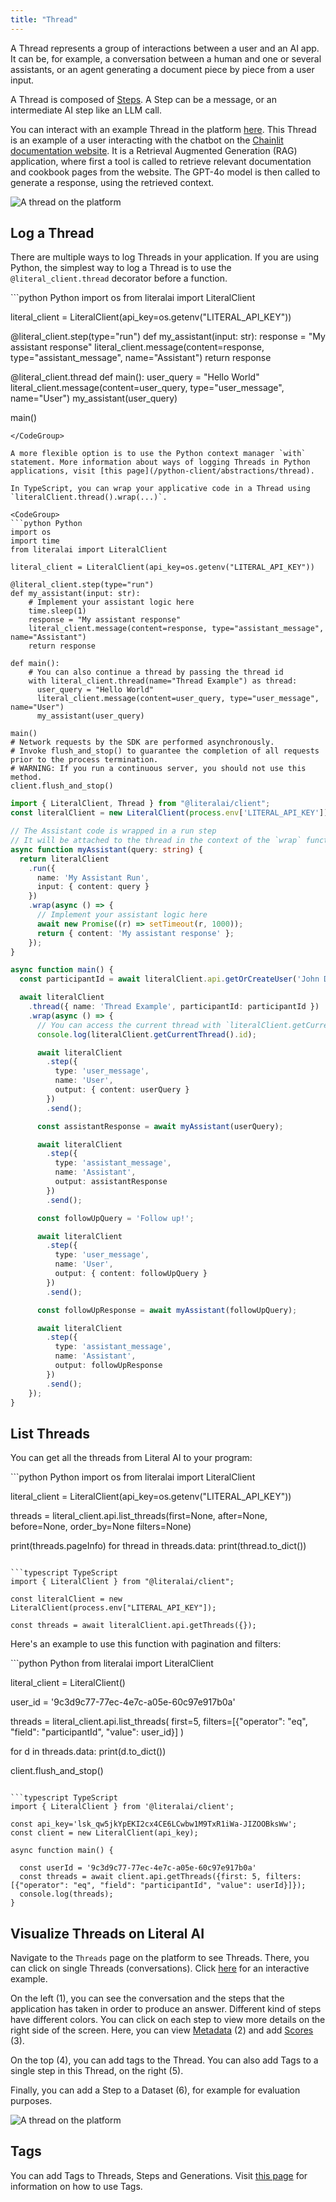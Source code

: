 ```yaml
---
title: "Thread"
---
```


A Thread represents a group of interactions between a user and an AI app. It can be, for example, a conversation between a human and one or several assistants, or an agent generating a document piece by piece from a user input.

A Thread is composed of [Steps](/concepts/observability/step). A Step can be a message, or an intermediate AI step like an LLM call.

You can interact with an example Thread in the platform [here](https://cloud.getliteral.ai/thread/b3b61ec8-0d8a-444d-9e70-d6929c1129d1). This Thread is an example of a user interacting with the chatbot on the [Chainlit documentation website](https://docs.chainlit.io/get-started/overview). It is a Retrieval Augmented Generation (RAG) application, where first a tool is called to retrieve relevant documentation and cookbook pages from the website. The GPT-4o model is then called to generate a response, using the retrieved context.

<Frame caption="An example thread on the platform.">
  <img src="/images/thread-example.png" alt="A thread on the platform" />
</Frame>

## Log a Thread

There are multiple ways to log Threads in your application. If you are using Python, the simplest way to log a Thread is to use the `@literal_client.thread` decorator before a function. 

<CodeGroup>
```python Python
import os
from literalai import LiteralClient

literal_client = LiteralClient(api_key=os.getenv("LITERAL_API_KEY"))

@literal_client.step(type="run")
def my_assistant(input: str):
    response = "My assistant response"
    literal_client.message(content=response, type="assistant_message", name="Assistant")
    return response

@literal_client.thread
def main():
    user_query = "Hello World"
    literal_client.message(content=user_query, type="user_message", name="User")
    my_assistant(user_query)

main()
```
</CodeGroup>

A more flexible option is to use the Python context manager `with` statement. More information about ways of logging Threads in Python applications, visit [this page](/python-client/abstractions/thread).

In TypeScript, you can wrap your applicative code in a Thread using `literalClient.thread().wrap(...)`.

<CodeGroup>
```python Python
import os
import time
from literalai import LiteralClient

literal_client = LiteralClient(api_key=os.getenv("LITERAL_API_KEY"))

@literal_client.step(type="run")
def my_assistant(input: str):
    # Implement your assistant logic here
    time.sleep(1)
    response = "My assistant response"
    literal_client.message(content=response, type="assistant_message", name="Assistant")
    return response

def main():
    # You can also continue a thread by passing the thread id
    with literal_client.thread(name="Thread Example") as thread:
      user_query = "Hello World"
      literal_client.message(content=user_query, type="user_message", name="User")
      my_assistant(user_query)

main()
# Network requests by the SDK are performed asynchronously.
# Invoke flush_and_stop() to guarantee the completion of all requests prior to the process termination.
# WARNING: If you run a continuous server, you should not use this method.
client.flush_and_stop()
```

```typescript TypeScript
import { LiteralClient, Thread } from "@literalai/client";
const literalClient = new LiteralClient(process.env['LITERAL_API_KEY']);

// The Assistant code is wrapped in a run step
// It will be attached to the thread in the context of the `wrap` function
async function myAssistant(query: string) {
  return literalClient
    .run({
      name: 'My Assistant Run',
      input: { content: query }
    })
    .wrap(async () => {
      // Implement your assistant logic here
      await new Promise((r) => setTimeout(r, 1000));
      return { content: 'My assistant response' };
    });
}

async function main() {
  const participantId = await literalClient.api.getOrCreateUser('John Doe');

  await literalClient
    .thread({ name: 'Thread Example', participantId: participantId })
    .wrap(async () => {
      // You can access the current thread with `literalClient.getCurrentThread()`
      console.log(literalClient.getCurrentThread().id);

      await literalClient
        .step({
          type: 'user_message',
          name: 'User',
          output: { content: userQuery }
        })
        .send();

      const assistantResponse = await myAssistant(userQuery);

      await literalClient
        .step({
          type: 'assistant_message',
          name: 'Assistant',
          output: assistantResponse
        })
        .send();

      const followUpQuery = 'Follow up!';

      await literalClient
        .step({
          type: 'user_message',
          name: 'User',
          output: { content: followUpQuery }
        })
        .send();

      const followUpResponse = await myAssistant(followUpQuery);

      await literalClient
        .step({
          type: 'assistant_message',
          name: 'Assistant',
          output: followUpResponse
        })
        .send();
    });
}
```

</CodeGroup>


## List Threads

You can get all the threads from Literal AI to your program:

<CodeGroup>
```python Python
import os
from literalai import LiteralClient

literal_client = LiteralClient(api_key=os.getenv("LITERAL_API_KEY"))

threads = literal_client.api.list_threads(first=None, after=None, before=None, order_by=None filters=None)

print(threads.pageInfo)
for thread in threads.data:
    print(thread.to_dict())
```

```typescript TypeScript
import { LiteralClient } from "@literalai/client";

const literalClient = new LiteralClient(process.env["LITERAL_API_KEY"]);

const threads = await literalClient.api.getThreads({});
```
</CodeGroup>

Here's an example to use this function with pagination and filters:

<CodeGroup>
```python Python
from literalai import LiteralClient

literal_client = LiteralClient()

user_id = '9c3d9c77-77ec-4e7c-a05e-60c97e917b0a'

threads = literal_client.api.list_threads(
    first=5,
    filters=[{"operator": "eq", "field": "participantId", "value": user_id}]
)

for d in threads.data:
    print(d.to_dict())

client.flush_and_stop()
```

```typescript TypeScript
import { LiteralClient } from '@literalai/client';

const api_key='lsk_qw5jkYpEKI2cx4CE6LCwbw1M9TxR1iWa-JIZOOBksWw';
const client = new LiteralClient(api_key);

async function main() {

  const userId = '9c3d9c77-77ec-4e7c-a05e-60c97e917b0a'
  const threads = await client.api.getThreads({first: 5, filters: [{"operator": "eq", "field": "participantId", "value": userId}]});
  console.log(threads);
}
```
</CodeGroup>


## Visualize Threads on Literal AI

Navigate to the `Threads` page on the platform to see Threads. There, you can click on single Threads (conversations). Click [here](https://cloud.getliteral.ai/thread/b3b61ec8-0d8a-444d-9e70-d6929c1129d1) for an interactive example. 

On the left (1), you can see the conversation and the steps that the application has taken in order to produce an answer. Different kind of steps have different colors. You can click on each step to view more details on the right side of the screen. Here, you can view [Metadata](/concepts/observability/step#metadata) (2) and add [Scores](/concepts/observability/scores) (3).

On the top (4), you can add tags to the Thread. You can also add Tags to a single step in this Thread, on the right (5).

Finally, you can add a Step to a Dataset (6), for example for evaluation purposes.

<Frame caption="Visualizing a Thread">
  <img src="/images/thread-page.png" alt="A thread on the platform" />
</Frame>


## Tags

You can add Tags to Threads, Steps and Generations. Visit [this page](/concepts/observability/tags) for information on how to use Tags.